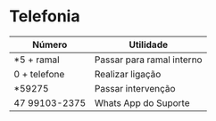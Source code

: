 # Telefonia
Número                   | Utilidade
------------------------ | --------------------------------
*5 + ramal               | Passar para ramal interno
0 + telefone             | Realizar ligação
*59275                   | Passar intervenção
47 99103-2375            | Whats App do Suporte
